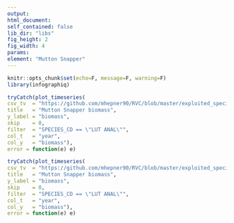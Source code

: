 ```yaml
---
output:
html_document:
self_contained: false
lib_dir: "libs"
fig_height: 2
fig_width: 4
params:
element: "Mutton Snapper"
---
```


```r
knitr::opts_chunk$set(echo=F, message=F, warning=F)
library(infographiq)
```

```r
tryCatch(plot_timeseries(
csv_tv  = "https://github.com/mhepner90/RVC/blob/master/exploited_species/exploited_fk_bio.csv",
title   = "Mutton Snapper biomass",
y_label = "biomass",
skip    = 0,
filter  = "SPECIES_CD == \"LUT ANAL\"",
col_t   = "year",
col_y   = "biomass"),
error = function(e) e)
```

```r
tryCatch(plot_timeseries(
csv_tv  = "https://github.com/mhepner90/RVC/blob/master/exploited_species/exploited_fk_bio.csv",
title   = "Mutton Snapper biomass",
y_label = "biomass",
skip    = 0,
filter  = "SPECIES_CD == \"LUT ANAL\"",
col_t   = "year",
col_y   = "biomass"),
error = function(e) e)
```
